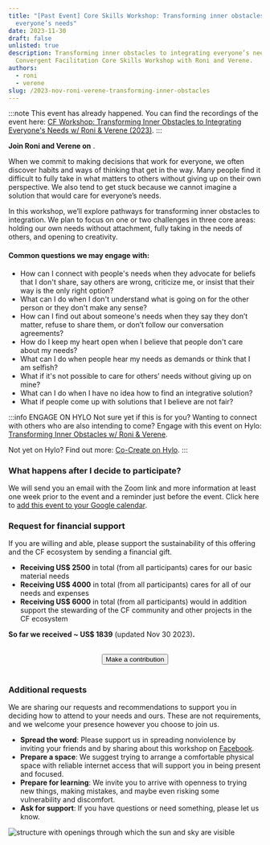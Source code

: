 ```yaml
---
title: "[Past Event] Core Skills Workshop: Transforming inner obstacles to integrating
  everyone’s needs"
date: 2023-11-30
draft: false
unlisted: true
description: Transforming inner obstacles to integrating everyone’s needs. A
  Convergent Facilitation Core Skills Workshop with Roni and Verene.
authors:
  - roni
  - verene
slug: /2023-nov-roni-verene-transforming-inner-obstacles
---
```


:::note
This event has already happened. You can find the recordings of the event here: [CF Workshop: Transforming Inner Obstacles to Integrating Everyone's Needs w/ Roni & Verene (2023)](/resources/recordings-courses-workshops/2023-11-30-transforming-inner-obstacles-roni-verene).
:::

<!--truncate-->

<p>
<b>Join Roni and Verene on</b> <LocalTime year={2023} month={11} day={30} startHour={15} startMinute={0} endHour={18} endMinute={0}/>.
</p>


When we commit to making decisions that work for everyone, we often discover habits and ways of thinking that get in the way. Many people find it difficult to fully take in what matters to others without giving up on their own perspective. We also tend to get stuck because we cannot imagine a solution that would care for everyone’s needs.

In this workshop, we’ll explore pathways for transforming inner obstacles to integration. We plan to focus on one or two challenges in three core areas: holding our own needs without attachment, fully taking in the needs of others, and opening to creativity.


#### Common questions we may engage with:

* How can I connect with people's needs when they advocate for beliefs that I don't share, say others are wrong, criticize me, or insist that their way is the only right option?
* What can I do when I don't understand what is going on for the other person or they don't make any sense?
* How can I find out about someone's needs when they say they don’t matter, refuse to share them, or don’t follow our conversation agreements?
* How do I keep my heart open when I believe that people don't care about my needs?
* What can I do when people hear my needs as demands or think that I am selfish?
* What if it's not possible to care for others’ needs without giving up on mine?
* What can I do when I have no idea how to find an integrative solution?
* What if people come up with solutions that I believe are not fair?

:::info ENGAGE ON HYLO
Not sure yet if this is for you? Wanting to connect with others who are also intending to come? Engage with this event on Hylo: [Transforming Inner Obstacles w/ Roni & Verene](https://www.hylo.com/groups/convergent-facilitation/post/66993).

Not yet on Hylo? Find out more: [Co-Create on Hylo](/how-to-engage/platforms-and-co-creation/co-create-on-hylo). 
:::

### What happens after I decide to participate?

We will send you an email with the Zoom link and more information at least one week prior to the event and a reminder just before the event. Click here to [add this event to your Google calendar](http://www.google.com/calendar/event?action=TEMPLATE&dates=20231130T150000Z%2F20231130T180000Z&text=CF%20Workshop%3A%20Transforming%20inner%20obstacles%20with%20Roni%20and%20Verene&location=&details=Full%20event%20description%3A%20https%3A%2F%2Fgrow.convergentfacilitation.org%2F2023-nov-roni-verene-transforming-inner-obstacles%0A%0AThe%20Zoom%20link%20you%20get%20through%20email%20after%20filling%20out%20our%20form%20%22Decide%20how%20to%20participate%3A%20https%3A%2F%2Fforms.gle%2FfawfqpE4JTaVPSEr8%22).

### Request for financial support

If you are willing and able, please support the sustainability of this offering and the CF ecosystem by sending a financial gift. 

- **Receiving US$ 2500** in total (from all participants) cares for our basic material needs
- **Receiving US$ 4000** in total (from all participants) cares for all of our needs and expenses
- **Receiving US$ 6000** in total (from all participants) would in addition support the stewarding of the CF community and other projects in the CF ecosystem

**So far we received ~ US$ 1839** (updated Nov 30 2023)**.**

<center>
  <br/>
  <a href="https://forms.gle/KfssVRg7GRwcLXYp9"> 
    <button className="button button--secondary" type="submit">
    Make a contribution
    </button>
  </a>
  <br/>
  <br/>
</center> 

### Additional requests

We are sharing our requests and recommendations to support you in deciding how to attend to your needs and ours. These are not requirements, and we welcome your presence however you choose to join us.

* **Spread the word**: Please support us in spreading nonviolence by inviting your friends and by sharing about this workshop on [Facebook](https://www.facebook.com/convergentfacilitation/posts/pfbid0VteEhYKig7MZLiD7hJkGfHCGJL1ept1F5PpP9ossTnuHaNtb5F38grDSfWqajhMql).
* **Prepare a space**: We suggest trying to arrange a comfortable physical space with reliable internet access that will support you in being present and focused.
* **Prepare for learning**: We invite you to arrive with openness to trying new things, making mistakes, and maybe even risking some vulnerability and discomfort.
* **Ask for support**: If you have questions or need something, please let us know.

![structure with openings through which the sun and sky are visible](/img/roni-verene-toi1.webp)
